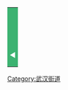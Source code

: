 {| border="0" cellspacing="0" cellpadding="0" style="min-width:200px;margin:auto" 
|-
|colspan="5" style="text-align: center;font-size:24px;line-height:19px;padding:8px 0px;background-color: MediumSeaGreen; color: white;" |<span style="letter-spacing:10px;padding-left:10px;">'''{{lang|zh-cn|{{{中文道路名称|中文道路名称}}}}}'''</span>
|-
| style="background-color: MediumSeaGreen;width:14px; text-align: right; font-size:15px; padding-left:5px; padding-right: 5px; color: white;padding-top: 0; padding-bottom: 0; vertical-align: middle;" |◀|| style="background-color: MediumSeaGreen;width:11px; font-size:11px;text-align: center; padding-left: 0; padding-right: 0; padding-top: 0; padding-bottom: 0; vertical-align: middle; color: white"|'''{{#ifeq:{{{道路方向|WE}}}|WE|西|北}}''' || style="background-color: MediumSeaGreen;text-align: center; font-size:11px;font-family:Arial;padding-left:10px; padding-top: 0; padding-bottom: 0; padding-right: 10px; vertical-align: middle;"| <span style="background-color: MediumSeaGreen;letter-spacing: 0px; color:white;">{{lang|en|{{{道路名称英文|ROAD NAME IN En.}}}}}</span>|| style="background-color: MediumSeaGreen;width:11px; font-size:11px;text-align: center; padding-left: 0; padding-right: 0; padding-top: 4px; padding-bottom: 4px; vertical-align: center;color: white;"|'''{{#ifeq:{{{道路方向|WE}}}|WE|东|南}}'''|| style="background-color: MediumSeaGreen;width:14px; text-align: left; font-size:15px; padding-left:5px; padding-right: 5px; padding-top: 0; padding-bottom: 0;color:white; vertical-align: middle;"  |▶
|-
|colspan="5" style="background-color:MediumSeaGreen;padding:1px 0px;"|
|}<noinclude>[[Category:武汉街道]]</noinclude>